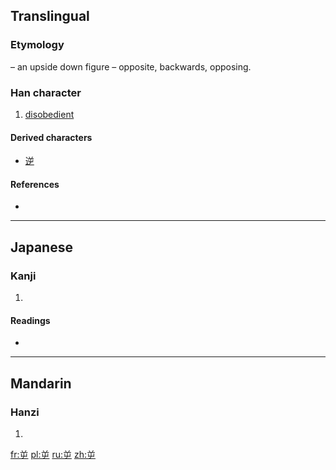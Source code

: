 {{also|屯}}
==Translingual==
===Etymology===
{{liushu|p}} – an upside down figure – opposite, backwards, opposing.

===Han character===
{{Han char|rn=45|rad=屮|as=03|sn=6|four=|canj=廿山 (TU)}}

# [[disobedient]]

====Derived characters====
* [[逆]]

====References====
* {{Han ref|kx=0305.010|dkj=07833|dj=0603.110|hdz=21021.090|uh=5C70|ud=23664}}

----

==Japanese==

===Kanji===
{{ja-kanji|grade=|rs=屮03}}

# {{defn|lang=ja|sort=屮03}}

====Readings====
* {{ja-readings|on=[[げき]] (geki), [[ぎゃく]] (gyaku), [[はく]] (haku), [[ひやく]] (hiyaku)|kun=[[さからう]] (sakarau)}}

----

==Mandarin==

===Hanzi===
{{cmn-hanzi|pin=[[lè]] ([[le4]]), [[nì]] ([[ni4]])|wg=le<sup>4</sup>, ni<sup>4</sup>}}

# {{defn|lang=cmn|sort=屮03}}

[[fr:屰]]
[[pl:屰]]
[[ru:屰]]
[[zh:屰]]